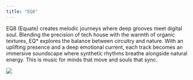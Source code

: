 ```yaml
---
title: "EQ8"
---
```


EQ8 (Equate) creates melodic journeys where deep grooves meet digital soul. Blending the precision of tech house with the warmth of organic textures, EQ* explores the balance between circuitry and nature. With an uplifting presence and a deep emotional current, each track becomes an immersive soundscape where synthetic rhythms breathe alongside natural energy. This is music for minds that move and souls that sync.

![](images/eq8.jpg)

